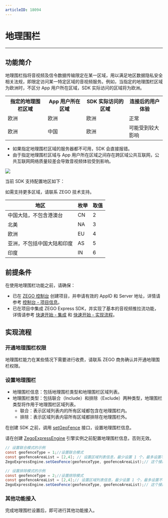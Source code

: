 ```yaml
---
articleID: 18094
---
```

# 地理围栏

- - -

## 功能简介


地理围栏指将音视频及信令数据传输限定在某一区域，用以满足地区数据隐私安全相关法规，即限定访问某一特定区域的音视频服务。例如，当指定的地理围栏区域为欧洲时，不区分 App 用户所在区域，SDK 实际访问的区域将为欧洲。


<table>
  <colgroup>
    <col/>
    <col/>
  </colgroup>
<tbody><tr>
<th>指定的地理围栏区域</th>
<th>App 用户所在区域</th>
<th>SDK 实际访问的区域</th>
<th>连接后的用户体验</th>
</tr>
<tr>
<td>欧洲</td>
<td>欧洲</td>
<td>欧洲</td>
<td>正常</td>
</tr>
<tr>
<td>欧洲</td>
<td>中国</td>
<td>欧洲</td>
<td>可能受到较大影响</td>
</tr>
</tbody></table>

<Warning title="注意">

- 如果指定地理围栏区域的服务器都不可用，SDK 会直接报错。
- 由于指定地理围栏区域与 App 用户所在区域之间存在跨区域公共互联网，公共互联网网络质量较差会导致音视频体验受到影响。
</Warning>


<Frame width="512" height="auto" caption="">
  <img src="https://storage.zego.im/sdk-doc/Pics/Express/Geofencing_pic.jpeg" />
</Frame>

当前 SDK 支持配置地区如下：

<Note title="说明">如需支持更多区域，请联系 ZEGO 技术支持。</Note>


|地区|枚举| 取值 |
|-|-|-|
|中国大陆，不包含港澳台|CN| 2 |
|北美|NA| 3 |
|欧洲|EU| 4 |
|亚洲，不包括中国大陆和印度|AS| 5 |
|印度|IN| 6 |

## 前提条件

在使用地理围栏功能之前，请确保：
- 已在 [ZEGO 控制台](https://console.zego.im) 创建项目，并申请有效的 AppID 和 Server 地址，详情请参考 [控制台 - 项目信息](/console/project-info)。
- 已在项目中集成 ZEGO Express SDK，并实现了基本的音视频推拉流功能，详情请参考 [快速开始 - 集成](!ExpressVideoSDK-Integration/SDK_Integration) 和 [快速开始 - 实现流程](!ExpressVideoSDK-Integration/Solution_Implementation)。

## 实现流程

### 开通地理围栏权限

地理围栏能力在某些情况下需要进行收费，请联系 ZEGO 商务确认并开通地理围栏权限。


### 设置地理围栏

- 地理围栏信息：包括地理围栏类型和地理围栏区域列表。
- 地理围栏类型：包括联合（Include）和排除（Exclude）两种类型，地理围栏类型将作用于地理围栏区域列表。
    - 联合：表示区域列表内的所有区域都包含在地理围栏内。
    - 排除：表示区域列表内容所有区域都排除在地理围栏外。

在创建 SDK 之前，调用 [setGeoFence](@setGeoFence) 接口，设置地理围栏信息。

<Warning title="注意">


请在创建 [ZegoExpressEngine](@-ZegoExpressEngine) 引擎实例之前配置地理围栏信息，否则无效。

</Warning>




```java
// 设置联合模式的示例
const geofenceType = 1;//设置联合模式
const geofenceAreaList = [2,4]; // 设置区域列表信息，最少设置 1 个，最多设置不得大于 SDK 所支持个数
ZegoExpressEngine.setGeoFence(geofenceType, geofenceAreaList);// 这个接口是静态方法，在 new ZegoExpressEngine 之前调用

// 设置排除模式的示例
const geofenceType = 2;//设置排除模式
const geofenceAreaList = [2,4];// 设置区域列表信息，最少设置 1 个，最多设置不得大于等于 SDK 所支持个数
ZegoExpressEngine.setGeoFence(geofenceType, geofenceAreaList);// 这个接口是静态方法，在 new ZegoExpressEngine 之前调用
```

### 其他功能接入

完成地理围栏设置后，即可进行其他功能接入。
